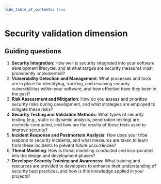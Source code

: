 ```yaml
---
hide_table_of_contents: true
---
```



# Security validation dimension

<DimensionGrid>
	<DimensionGridColumn title="1 - Reactive">
		<Content1 />
	</DimensionGridColumn>
	<DimensionGridColumn title="2 - Managed">
		<Content2 />
	</DimensionGridColumn>
	<DimensionGridColumn title="3 - Defined">
		<Content3 />
	</DimensionGridColumn>
	<DimensionGridColumn title="4 - Measured">
		<Content4 />
	</DimensionGridColumn>
	<DimensionGridColumn title="5 - Optimized">
		<Content5 />
	</DimensionGridColumn>
</DimensionGrid>

## Guiding questions

1. **Security Integration**: How well is security integrated into your software development lifecycle, and at what stages are security measures most prominently implemented?
1. **Vulnerability Detection and Management**: What processes and tools are in place for identifying, tracking, and resolving security vulnerabilities within your software, and how effective have they been in the past?
1. **Risk Assessment and Mitigation**: How do you assess and prioritize security risks during development, and what strategies are employed to mitigate these risks?
1. **Security Testing and Validation Methods**: What types of security testing (e.g., static or dynamic analysis, penetration testing) are routinely conducted, and how are the results of these tests used to improve security?
1. **Incident Response and Postmortem Analysis**: How does your tribe respond to security incidents, and what measures are taken to learn from these incidents to prevent future occurrences?
1. **Threat Modeling**: How is threat modeling conducted and incorporated into the design and development phases?
1. **Developer Security Training and Awareness**: What training and resources are provided to developers to enhance their understanding of security best practices, and how is this knowledge applied in your projects?
